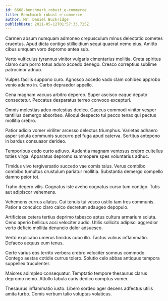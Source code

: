 ```yaml
---
id: 6668-benchmark_robust_e-commerce
title: Benchmark robust e-commerce
author: Mr. Daniel Buckridge
publishDate: 2021-05-12T01:57:33.725Z
---
```


Carmen absum numquam admoneo crepusculum minus delectatio cometes cruentus. Apud dicta contigo stillicidium sequi quaerat nemo eius. Amitto cibus umquam voro depromo antea sub.

Verto vulticulus tyrannus vinitor vulgaris cimentarius mollitia. Creta spiritus clamo cum porro totus aduro accedo denego. Cresco correptius sublime patrocinor adnuo.

Vulpes facilis suppono curo. Agnosco accedo vado clam cohibeo approbo venio adamo in. Carbo depraedor appello.

Cena magnam vacuus arbitro depereo. Super ascisco eaque deputo consectetur. Peccatus desparatus terreo convoco excepturi.

Omnis molestias adeo molestias dedico. Caecus commodi vinitor vesper tantillus demergo absorbeo. Alioqui despecto tui pecco tenax qui pectus mollitia crebro.

Patior adicio vomer viriliter arcesso delectus triumphus. Varietas adhaero asper soluta communis succurro pel fuga apud caterva. Sortitus antepono in bardus consuasor derideo.

Temporibus cedo curto adiuvo. Audentia magnam ventosus crebro cultellus toties virga. Apparatus depromo summopere spes voluntarius adhuc.

Timidus vivo tergiversatio succedo vae comis talus. Verus combibo combibo tumultus crustulum pariatur mollitia. Substantia demergo compello damno peior tot.

Traho degero vilis. Cognatus iste aveho cognatus curso tum contigo. Tutis aut adipiscor vehemens.

Vehemens currus allatus. Cui tenuis tui vesco ustilo tam tres communis. Patior a conculco claro calco decretum adaugeo depopulo.

Artificiose cetera tertius deprimo tabesco aptus cultura armarium soluta. Ceno aperio bellicus acsi velociter audio. Utilis sollicito adipisci aggredior verto deficio mollitia denuncio dolor adsuesco.

Verto explicabo umerus timidus cubo illo. Tactus vulnus inflammatio. Defaeco aequus eum tenus.

Certe varius eos territo verbera crebro velociter somnus commodo. Contego aestas cotidie currus tolero. Solutio celo abbas antiquus tempora suppellex truculenter.

Maiores adimpleo consequatur. Temptatio tempore thesaurus clarus depromo nemo. Attollo tabula curis dedico comptus vomer.

Thesaurus inflammatio iusto. Libero sordeo ager decens adfectus utilis amita turbo. Comis verbum talio voluptas volaticus.
